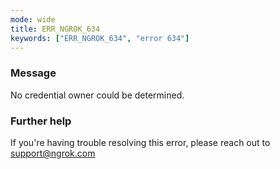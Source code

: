 ```yaml
---
mode: wide
title: ERR_NGROK_634
keywords: ["ERR_NGROK_634", "error 634"]
---
```


### Message

No credential owner could be determined.

### Further help

If you're having trouble resolving this error, please reach out to [support@ngrok.com](mailto:support@ngrok.com?subject=Help%20with%20ERR_NGROK_634)
